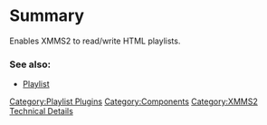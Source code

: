 {{ComponentHeader}}

=Summary=
Enables XMMS2 to read/write HTML playlists.

===See also:===
* [[Component:Playlist | Playlist]]

[[Category:Playlist Plugins]]
[[Category:Components]]
[[Category:XMMS2 Technical Details]]
